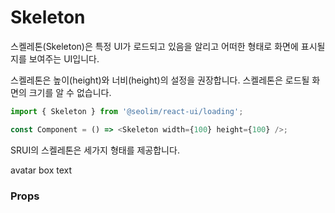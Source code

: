 
<Meta title="component/skeleton" component={Skeleton} />

# Skeleton

스켈레톤(Skeleton)은 특정 UI가 로드되고 있음을 알리고 어떠한 형태로 화면에 표시될지를 보여주는 UI입니다.

스켈레톤은 높이(height)와 너비(height)의 설정을 권장합니다. 스켈레톤은 로드될 화면의 크기를 알 수 없습니다.

```typescript
import { Skeleton } from '@seolim/react-ui/loading';

const Component = () => <Skeleton width={100} height={100} />;
```

SRUI의 스켈레톤은 세가지 형태를 제공합니다.

<Canvas>
  <Story name="skeleton-avatar"
    parameters={{ layout: 'centered' }}>
    <span style={{ marginRight: '10px' }}>avatar</span>
    <Skeleton type='avatar' width={48} height={48}/>
  </Story>
  <Story name="skeleton-box"
    parameters={{ layout: 'centered' }}>
    <span style={{ marginRight: '10px' }}>box</span>
    <Skeleton type='boxr' width={200} height={100}/>
  </Story>
  <Story name="skeleton-text"
    parameters={{ layout: 'centered' }}>
    <span style={{ marginRight: '10px' }}>text</span>
    <Skeleton type='text' width={120} height={10} style={{ marginBottom: '10px' }}/>
    <Skeleton type='text' width={120} height={10}  style={{ marginBottom: '10px' }}/>
    <Skeleton type='text' width={120} height={10}/>
  </Story>
</Canvas>

### Props

<ArgsTable of={Skeleton} />